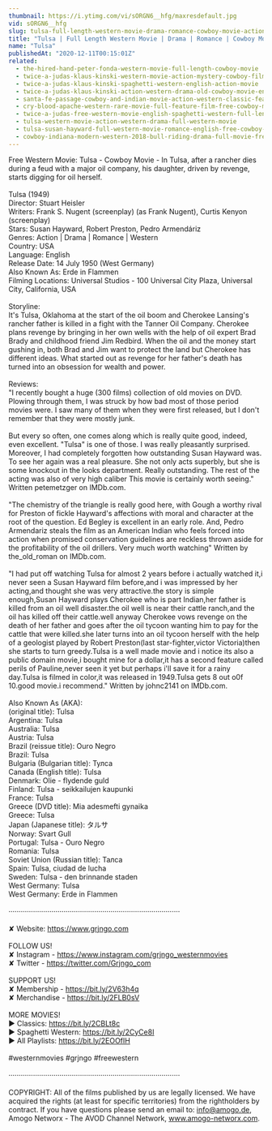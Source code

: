 ```yaml
---
thumbnail: https://i.ytimg.com/vi/sORGN6__hfg/maxresdefault.jpg
vid: sORGN6__hfg
slug: tulsa-full-length-western-movie-drama-romance-cowboy-movie-action-english
title: "Tulsa | Full Length Western Movie | Drama | Romance | Cowboy Movie | Action | English"
name: "Tulsa"
publishedAt: "2020-12-11T00:15:01Z"
related:
  - the-hired-hand-peter-fonda-western-movie-full-length-cowboy-movie
  - twice-a-judas-klaus-kinski-western-movie-action-mystery-cowboy-film
  - twice-a-judas-klaus-kinski-spaghetti-western-english-action-movie
  - twice-a-judas-klaus-kinski-action-western-drama-old-cowboy-movie-english
  - santa-fe-passage-cowboy-and-indian-movie-action-western-classic-feature-film-in-full-length
  - cry-blood-apache-western-rare-movie-full-feature-film-free-cowboy-movie
  - twice-a-judas-free-western-movie-english-spaghetti-western-full-length
  - tulsa-western-movie-action-western-drama-full-western-movie
  - tulsa-susan-hayward-full-western-movie-romance-english-free-cowboy-movie
  - cowboy-indiana-modern-western-2018-bull-riding-drama-full-movie-free-feature-film-hd
---
```


Free Western Movie: Tulsa - Cowboy Movie - In Tulsa, after a rancher dies during a feud with a major oil company, his daughter, driven by revenge, starts digging for oil herself. <br />
<br />
Tulsa (1949)<br />
Director: Stuart Heisler<br />
Writers: Frank S. Nugent (screenplay) (as Frank Nugent), Curtis Kenyon (screenplay)<br />
Stars: Susan Hayward, Robert Preston, Pedro Armendáriz <br />
Genres: Action | Drama | Romance | Western <br />
Country: USA<br />
Language: English<br />
Release Date: 14 July 1950 (West Germany)<br />
Also Known As: Erde in Flammen<br />
Filming Locations: Universal Studios - 100 Universal City Plaza, Universal City, California, USA<br />
<br />
Storyline:<br />
It's Tulsa, Oklahoma at the start of the oil boom and Cherokee Lansing's rancher father is killed in a fight with the Tanner Oil Company. Cherokee plans revenge by bringing in her own wells with the help of oil expert Brad Brady and childhood friend Jim Redbird. When the oil and the money start gushing in, both Brad and Jim want to protect the land but Cherokee has different ideas. What started out as revenge for her father's death has turned into an obsession for wealth and power. <br />
<br />
Reviews:<br />
"I recently bought a huge (300 films) collection of old movies on DVD. Plowing through them, I was struck by how bad most of those period movies were. I saw many of them when they were first released, but I don't remember that they were mostly junk.<br />
<br />
But every so often, one comes along which is really quite good, indeed, even excellent. "Tulsa" is one of those. I was really pleasantly surprised. Moreover, I had completely forgotten how outstanding Susan Hayward was. To see her again was a real pleasure. She not only acts superbly, but she is some knockout in the looks department. Really outstanding. The rest of the acting was also of very high caliber This movie is certainly worth seeing." Written petemetzger on IMDb.com.<br />
<br />
"The chemistry of the triangle is really good here, with Gough a worthy rival for Preston of fickle Hayward's affections with moral and character at the root of the question. Ed Begley is excellent in an early role. And, Pedro Armendariz steals the film as an American Indian who feels forced into action when promised conservation guidelines are reckless thrown aside for the profitability of the oil drillers. Very much worth watching" Written by the_old_roman on IMDb.com.<br />
<br />
"I had put off watching Tulsa for almost 2 years before i actually watched it,i never seen a Susan Hayward film before,and i was impressed by her acting,and thought she was very attractive.the story is simple enough,Susan Hayward plays Cherokee who is part Indian,her father is killed from an oil well disaster.the oil well is near their cattle ranch,and the oil has killed off their cattle.well anyway Cherokee vows revenge on the death of her father and goes after the oil tycoon wanting him to pay for the cattle that were killed.she later turns into an oil tycoon herself with the help of a geologist played by Robert Preston(last star-fighter,victor Victoria)then she starts to turn greedy.Tulsa is a well made movie and i notice its also a public domain movie,i bought mine for a dollar,it has a second feature called perils of Pauline,never seen it yet but perhaps i'll save it for a rainy day.Tulsa is filmed in color,it was released in 1949.Tulsa gets 8 out o0f 10.good movie.i recommend." Written by johnc2141 on IMDb.com.<br />
<br />
Also Known As (AKA):<br />
(original title): Tulsa<br />
Argentina: Tulsa<br />
Australia: Tulsa<br />
Austria: Tulsa<br />
Brazil (reissue title): Ouro Negro<br />
Brazil: Tulsa<br />
Bulgaria (Bulgarian title): Тулса<br />
Canada (English title): Tulsa<br />
Denmark: Olie - flydende guld<br />
Finland: Tulsa - seikkailujen kaupunki<br />
France: Tulsa<br />
Greece (DVD title): Mia adesmefti gynaika<br />
Greece: Tulsa<br />
Japan (Japanese title): タルサ<br />
Norway: Svart Gull<br />
Portugal: Tulsa - Ouro Negro<br />
Romania: Tulsa<br />
Soviet Union (Russian title): Талса<br />
Spain: Tulsa, ciudad de lucha<br />
Sweden: Tulsa - den brinnande staden<br />
West Germany: Tulsa<br />
West Germany: Erde in Flammen<br />
<br />
····················································································<br />
<br />
✘ Website: https://www.grjngo.com<br />
<br />
FOLLOW US!<br />
✘ Instagram - https://www.instagram.com/grjngo_westernmovies<br />
✘ Twitter - https://twitter.com/Grjngo_com<br />
<br />
SUPPORT US!<br />
✘ Membership - https://bit.ly/2V63h4q<br />
✘ Merchandise - https://bit.ly/2FLB0sV<br />
<br />
MORE MOVIES! <br />
► Classics: https://bit.ly/2CBLt8c <br />
► Spaghetti Western: https://bit.ly/2CyCe8I <br />
► All Playlists: https://bit.ly/2EOOfIH <br />
<br />
#westernmovies #grjngo #freewestern<br />
<br />
····················································································<br />
<br />
COPYRIGHT: All of the films published by us are legally licensed. We have acquired the rights (at least for specific territories) from the rightholders by contract. If you have questions please send an email to: info@amogo.de, Amogo Networx - The AVOD Channel Network, www.amogo-networx.com.